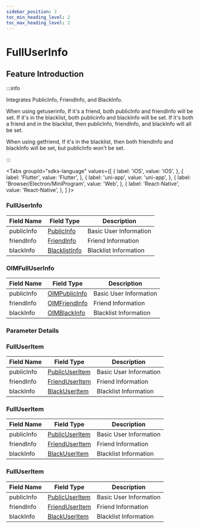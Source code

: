 ```yaml
---
sidebar_position: 2
toc_min_heading_level: 2
toc_max_heading_level: 2
---
```


# FullUserInfo

## Feature Introduction

:::info

Integrates PublicInfo, FriendInfo, and BlackInfo.

When using getuserinfo,
If it's a friend, both publicInfo and friendInfo will be set.
If it's in the blacklist, both publicinfo and blackInfo will be set.
If it's both a friend and in the blacklist, then publicInfo, friendInfo, and blackInfo will all be set.

When using getfriend,
If it's in the blacklist, then both friendInfo and blackInfo will be set, but publicInfo won't be set.

:::

<Tabs
groupId="sdks-language"
values={[
{ label: 'iOS', value: 'iOS', },
{ label: 'Flutter', value: 'Flutter', },
{ label: 'uni-app', value: 'uni-app', },
{ label: 'Browser/Electron/MiniProgram', value: 'Web', },
{ label: 'React-Native', value: 'React-Native', },
]
}>

<TabItem value="Flutter">

### FullUserInfo

| Field Name   | Field Type                                              | Description                                  |
| ------------ | ------------------------------------------------------- | -------------------------------------------- |
| publicInfo   | [PublicInfo](/class/user/publicInfo.mdx)     | Basic User Information                      |
| friendInfo   | [FriendInfo](/class/relation/friendInfo.mdx)   | Friend Information                          |
| blackInfo    | [BlacklistInfo](/class/relation/blackInfo.mdx) | Blacklist Information                       |

</TabItem>

<TabItem value="iOS">

### OIMFullUserInfo

| Field Name   | Field Type                                              | Description                                  |
| ------------ | ------------------------------------------------------- | -------------------------------------------- |
| publicInfo   | [OIMPublicInfo](/class/user/publicInfo.mdx)   | Basic User Information                      |
| friendInfo   | [OIMFriendInfo](/class/relation/friendInfo.mdx) | Friend Information                          |
| blackInfo    | [OIMBlackInfo](/class/relation/blackInfo.mdx)   | Blacklist Information                       |

</TabItem>

<TabItem value="Android">

### Parameter Details

</TabItem>

<TabItem value="Web">

### FullUserItem

| Field Name   | Field Type                                              | Description                                  |
| ------------ | ------------------------------------------------------- | -------------------------------------------- |
| publicInfo   | [PublicUserItem](/class/user/publicInfo.mdx)  | Basic User Information                      |
| friendInfo   | [FriendUserItem](/class/relation/friendInfo.mdx)| Friend Information                          |
| blackInfo    | [BlackUserItem](/class/relation/blackInfo.mdx)  | Blacklist Information                       |

</TabItem>

<TabItem value="uni-app">

### FullUserItem

| Field Name   | Field Type                                              | Description                                  |
| ------------ | ------------------------------------------------------- | -------------------------------------------- |
| publicInfo   | [PublicUserItem](/class/user/publicInfo.mdx)  | Basic User Information                      |
| friendInfo   | [FriendUserItem](/class/relation/friendInfo.mdx)| Friend Information                          |
| blackInfo    | [BlackUserItem](/class/relation/blackInfo.mdx)  | Blacklist Information                       |

</TabItem>

<TabItem value="React-Native">

### FullUserItem

| Field Name   | Field Type                                              | Description                                  |
| ------------ | ------------------------------------------------------- | -------------------------------------------- |
| publicInfo   | [PublicUserItem](/class/user/publicInfo.mdx)  | Basic User Information                      |
| friendInfo   | [FriendUserItem](/class/relation/friendInfo.mdx)| Friend Information                          |
| blackInfo    | [BlackUserItem](/class/relation/blackInfo.mdx)  | Blacklist Information                       |

</TabItem>

</Tabs>